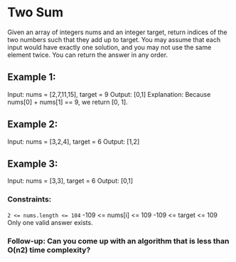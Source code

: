 # Two Sum

Given an array of integers nums and an integer target, return indices of the two numbers such that they add up to target.
You may assume that each input would have exactly one solution, and you may not use the same element twice.
You can return the answer in any order.


## Example 1:

Input: nums = [2,7,11,15], target = 9
Output: [0,1]
Explanation: Because nums[0] + nums[1] == 9, we return [0, 1].

## Example 2:

Input: nums = [3,2,4], target = 6
Output: [1,2]

## Example 3:

Input: nums = [3,3], target = 6
Output: [0,1]
 

### Constraints:

`2 <= nums.length <= 104`
-109 <= nums[i] <= 109
-109 <= target <= 109
Only one valid answer exists.
 

### Follow-up: Can you come up with an algorithm that is less than O(n2) time complexity?